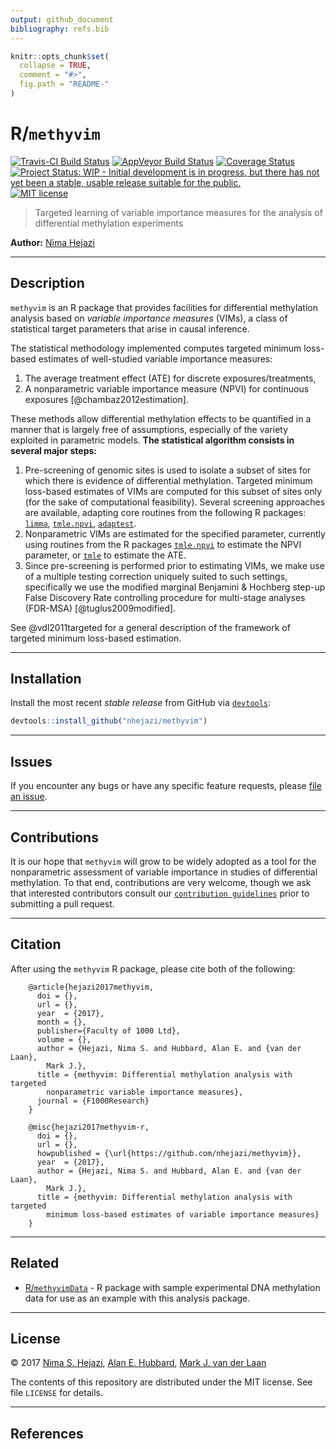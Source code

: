 ```yaml
---
output: github_document
bibliography: refs.bib
---
```


<!-- README.md is generated from README.Rmd. Please edit that file -->

```r
knitr::opts_chunk$set(
  collapse = TRUE,
  comment = "#>",
  fig.path = "README-"
)
```

# R/`methyvim`

[![Travis-CI Build Status](https://travis-ci.org/nhejazi/methyvim.svg?branch=master)](https://travis-ci.org/nhejazi/methyvim)
[![AppVeyor Build  Status](https://ci.appveyor.com/api/projects/status/github/nhejazi/methyvim?branch=master&svg=true)](https://ci.appveyor.com/project/nhejazi/methyvim)
[![Coverage Status](https://img.shields.io/codecov/c/github/nhejazi/methyvim/master.svg)](https://codecov.io/github/nhejazi/methyvim?branch=master)
[![Project Status: WIP - Initial development is in progress, but there has not yet been a stable, usable release suitable for the public.](http://www.repostatus.org/badges/latest/wip.svg)](http://www.repostatus.org/#wip)
[![MIT license](http://img.shields.io/badge/license-MIT-brightgreen.svg)](http://opensource.org/licenses/MIT)

> Targeted learning of variable importance measures for the analysis of
> differential methylation experiments

__Author:__ [Nima Hejazi](http://nimahejazi.org)

---

## Description

`methyvim` is an R package that provides facilities for differential methylation
analysis based on _variable importance measures_ (VIMs), a class of statistical
target parameters that arise in causal inference.

The statistical methodology implemented computes targeted minimum loss-based
estimates of well-studied variable importance measures:

1. The average treatment effect (ATE) for discrete exposures/treatments,
2. A nonparametric variable importance measure (NPVI) for continuous exposures
[@chambaz2012estimation].

These methods allow differential methylation effects to be quantified in a
manner that is largely free of assumptions, especially of the variety exploited
in parametric models. __The statistical algorithm consists in several major
steps:__

1. Pre-screening of genomic sites is used to isolate a subset of sites for
which there is evidence of differential methylation. Targeted minimum
loss-based estimates of VIMs are computed for this subset of sites only (for
the sake of computational feasibility). Several screening approaches are
available, adapting core routines from the following R packages:
[`limma`](http://bioconductor.org/packages/release/bioc/html/limma.html),
[`tmle.npvi`](https://CRAN.R-project.org/package=tmle.npvi),
[`adaptest`](https://github.com/nhejazi/adaptest).
2. Nonparametric VIMs are estimated for the specified parameter, currently using
routines from the R packages
[`tmle.npvi`](https://CRAN.R-project.org/package=tmle.npvi) to estimate the
NPVI parameter, or [`tmle`](https://CRAN.R-project.org/package=tmle) to
estimate the ATE.
3. Since pre-screening is performed prior to estimating VIMs, we make use of a
multiple testing correction uniquely suited to such settings, specifically we
use the modified marginal Benjamini & Hochberg step-up False Discovery Rate
controlling procedure for multi-stage analyses (FDR-MSA) [@tuglus2009modified].

See @vdl2011targeted for a general description of the framework of targeted
minimum loss-based estimation.

<!--
Note about shrinkage of influence curves, adapting @smyth2004linear.

More exposition here....
-->

---

## Installation

<!--
For standard use, install from [Bioconductor](https://bioconductor.org):
```r
source("https://bioconductor.org/biocLite.R")
biocLite("methyvim")
```
-->

Install the most recent _stable release_ from GitHub via
[`devtools`](https://www.rstudio.com/products/rpackages/devtools/):

```r
devtools::install_github("nhejazi/methyvim")
```

<!--
To contribute, install the _development version_ from GitHub via
[`devtools`](https://www.rstudio.com/products/rpackages/devtools/):

```r
devtools::install_github("nhejazi/methyvim", ref = "develop")
```
-->

---

<!--
## Example

This is a basic example which shows you how to solve a common problem:

```r
## basic example code
```
-->

## Issues

If you encounter any bugs or have any specific feature requests, please [file an
issue](https://github.com/nhejazi/methyvim/issues).

---

## Contributions

It is our hope that `methyvim` will grow to be widely adopted as a tool for the
nonparametric assessment of variable importance in studies of differential
methylation. To that end, contributions are very welcome, though we ask that
interested contributors consult our [`contribution
guidelines`](https://github.com/nhejazi/methyvim/blob/master/CONTRIBUTING.md)
prior to submitting a pull request.

---

## Citation

After using the `methyvim` R package, please cite both of the following:

        @article{hejazi2017methyvim,
          doi = {},
          url = {},
          year  = {2017},
          month = {},
          publisher={Faculty of 1000 Ltd},
          volume = {},
          author = {Hejazi, Nima S. and Hubbard, Alan E. and {van der Laan},
            Mark J.},
          title = {methyvim: Differential methylation analysis with targeted
            nonparametric variable importance measures},
          journal = {F1000Research}
        }

        @misc{hejazi2017methyvim-r,
          doi = {},
          url = {},
          howpublished = {\url{https://github.com/nhejazi/methyvim}},
          year  = {2017},
          author = {Hejazi, Nima S. and Hubbard, Alan E. and {van der Laan},
            Mark J.},
          title = {methyvim: Differential methylation analysis with targeted
            minimum loss-based estimates of variable importance measures}
        }

---

## Related

* [R/`methyvimData`](https://github.com/nhejazi/methyvimData) - R package with
    sample experimental DNA methylation data for use as an example with this
    analysis package.

---

## License

&copy; 2017 [Nima S. Hejazi](http://nimahejazi.org), [Alan E.
Hubbard](http://sph.berkeley.edu/alan-hubbard), [Mark J. van der
Laan](https://www.stat.berkeley.edu/~laan/)

The contents of this repository are distributed under the MIT license. See file
`LICENSE` for details.

---

## References

